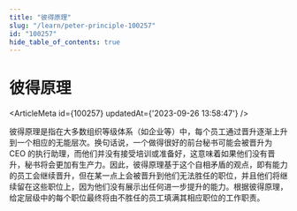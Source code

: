 ```yaml
---
title: "彼得原理"
slug: "/learn/peter-principle-100257"
id: "100257"
hide_table_of_contents: true
---
```



# 彼得原理

<ArticleMeta id={100257} updatedAt={'2023-09-26 13:58:47'} />
<div className='border-solid border-b border-t-0 my-4 border-[var(--ifm-color-gray-300)]' />

彼得原理是指在大多数组织等级体系（如企业等）中，每个员工通过晋升逐渐上升到一个相应的无能层次。换句话说，一个做得很好的前台秘书可能会被晋升为 CEO 的执行助理，而他们并没有接受培训或准备好，这意味着如果他们没有晋升，秘书将会更加有生产力。因此，彼得原理基于这个自相矛盾的观点，即有能力的员工会继续晋升，但在某一点上会被晋升到他们无法胜任的职位，并且他们将继续留在这些职位上，因为他们没有展示出任何进一步提升的能力。根据彼得原理，给定层级中的每个职位最终将由不胜任的员工填满其相应职位的工作职责。
